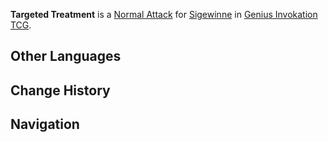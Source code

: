 {{About|the Character Card Skill for [[Genius Invokation TCG]]|the Playable Character Talent|Targeted Treatment}}
{{Genius Invokation TCG Skill Infobox
|title      = Targeted Treatment
|image      = Targeted Treatment Character Card Skill.png
|type       = Normal Attack
|character  = Sigewinne
|matching   = 1
|element    = Hydro
|unaligned  = 2
|effect     = Deals 2 {{Color|Physical DMG}}.
|order      = 1
}}
'''Targeted Treatment''' is a [[Character Card Normal Attack|Normal Attack]] for [[Sigewinne (Character Card)|Sigewinne]] in [[Genius Invokation TCG]].

==Other Languages==
{{Other Languages|Targeted Treatment}}

==Change History==
{{Change History|5.2}}

==Navigation==
{{Genius Invokation TCG Skill Navbox|Sigewinne}}